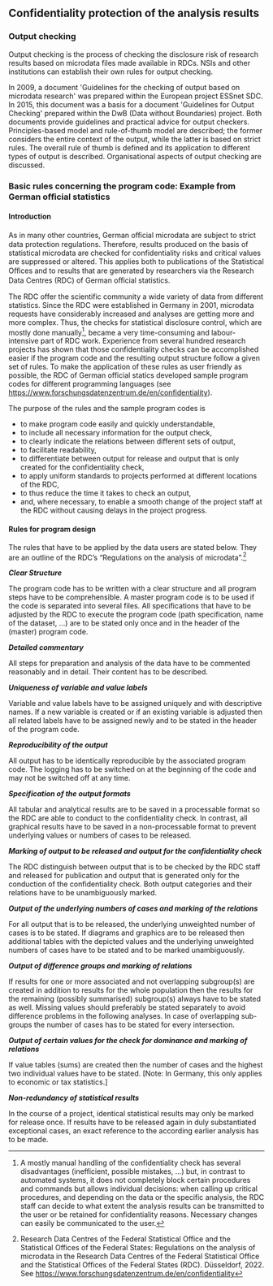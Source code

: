## Confidentiality protection of the analysis results

### Output checking

Output checking is the process of checking the disclosure risk of research results based on microdata files made available in RDCs. NSIs and other institutions can establish their own rules for output checking.

In 2009, a document \'Guidelines for the checking of output based on microdata research\' was prepared within the European project ESSnet SDC. In 2015, this document was a basis for a document \'Guidelines for Output Checking\' prepared within the DwB (Data without Boundaries) project. Both documents provide guidelines and practical advice for output checkers. Principles-based model and rule-of-thumb model are described; the former considers the entire context of the output, while the latter is based on strict rules. The overall rule of thumb is defined and its application to different types of output is described. Organisational aspects of output checking are discussed.

### Basic rules concerning the program code: Example from German oﬀicial statistics

#### Introduction

As in many other countries, German oﬀicial microdata are subject to strict data protection regulations. Therefore, results produced on the basis of statistical microdata are checked for confidentiality risks and critical values are suppressed or altered. This applies both to publications of the Statistical Oﬀices and to results that are generated by researchers via the Research Data Centres (RDC) of German oﬀicial statistics.

The RDC offer the scientific community a wide variety of data from different statistics. Since the RDC were established in Germany in 2001, microdata requests have considerably increased and analyses are getting more and more complex. Thus, the checks for statistical disclosure control, which are mostly done manually[^9], became a very time-consuming and labour-intensive part of RDC work. Experience from several hundred research projects has shown that those confidentiality checks can be accomplished easier if the program code and the resulting output structure follow a given set of rules. To make the application of these rules as user friendly as possible, the RDC of German official statics developed sample program codes for different programming languages (see [[https://www.forschungsdatenzentrum.de/en/confidentiality]{.underline}](https://www.forschungsdatenzentrum.de/en/confidentiality)).

[^9]: A mostly manual handling of the confidentiality check has several disadvantages (inefficient, possible mistakes, …) but, in contrast to automated systems, it does not completely block certain procedures and commands but allows individual decisions: when calling up critical procedures, and depending on the data or the specific analysis, the RDC staff can decide to what extent the analysis results can be transmitted to the user or be retained for confidentiality reasons. Necessary changes can easily be communicated to the user.

The purpose of the rules and the sample program codes is

-   to make program code easily and quickly understandable,
-   to include all necessary information for the output check,
-   to clearly indicate the relations between different sets of output,
-   to facilitate readability,
-   to differentiate between output for release and output that is only created for the confidentiality check,
-   to apply uniform standards to projects performed at different locations of the RDC,
-   to thus reduce the time it takes to check an output,
-   and, where necessary, to enable a smooth change of the project staff at the RDC without causing delays in the project progress.

#### Rules for program design

The rules that have to be applied by the data users are stated below. They are an outline of the RDC’s “Regulations on the analysis of microdata".[^10]

[^10]: Research Data Centres of the Federal Statistical Office and the Statistical Offices of the Federal States: Regulations on the analysis of microdata in the Research Data Centres of the Federal Statistical Office and the Statistical Offices of the Federal States (RDC). Düsseldorf, 2022. See [[https://www.forschungsdatenzentrum.de/en/confidentiality]{.underline}](https://www.forschungsdatenzentrum.de/en/confidentiality) 

_**Clear Structure**_

The program code has to be written with a clear structure and all program steps have to be comprehensible. A master program code is to be used if the code is separated into several files. All specifications that have to be adjusted by the RDC to execute the program code (path specification, name of the dataset, …) are to be stated only once and in the header of the (master) program code. 

_**Detailed commentary**_

All steps for preparation and analysis of the data have to be commented reasonably and in detail. Their content has to be described.

_**Uniqueness of variable and value labels**_

Variable and value labels have to be assigned uniquely and with descriptive names. If a new variable is created or if an existing variable is adjusted then all related labels have to be assigned newly and to be stated in the header of the program code.

_**Reproducibility of the output**_

All output has to be identically reproducible by the associated program code. The logging has to be switched on at the beginning of the code and may not be switched off at any time.

_**Specification of the output formats**_

All tabular and analytical results are to be saved in a processable format so the RDC are able to conduct to the confidentiality check. In contrast, all graphical results have to be saved in a non-processable format to prevent underlying values or numbers of cases to be released.

_**Marking of output to be released and output for the confidentiality check**_

The RDC distinguish between output that is to be checked by the RDC staff and released for publication and output that is generated only for the conduction of the confidentiality check. Both output categories and their relations have to be unambiguously marked.

_**Output of the underlying numbers of cases and marking of the relations**_

For all output that is to be released, the underlying unweighted number of cases is to be stated. If diagrams and graphics are to be released then additional tables with the depicted values and the underlying unweighted numbers of cases have to be stated and to be marked unambiguously.

_**Output of difference groups and marking of relations**_

If results for one or more associated and not overlapping subgroup(s) are created in addition to results for the whole population then the results for the remaining (possibly summarised) subgroup(s) always have to be stated as well. Missing values should preferably be stated separately to avoid difference problems in the following analyses. In case of overlapping sub-groups the number of cases has to be stated for every intersection.

_**Output of certain values for the check for dominance and marking of relations**_

If value tables (sums) are created then the number of cases and the highest two individual values have to be stated. [Note: In Germany, this only applies to economic or tax statistics.]

_**Non-redundancy of statistical results**_

In the course of a project, identical statistical results may only be marked for release once. If results have to be released again in duly substantiated exceptional cases, an exact reference to the according earlier analysis has to be made.
